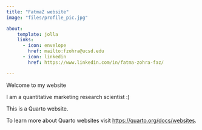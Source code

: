 ```yaml
---
title: "FatmaZ website"
image: "files/profile_pic.jpg"

about:
    template: jolla
    links: 
      - icon: envelope
        href: mailto:fzohra@ucsd.edu
      - icon: linkedin
        href: https://www.linkedin.com/in/fatma-zohra-faz/

---
```

Welcome to my website 

I am a quantitative marketing research scientist :)

This is a Quarto website.

To learn more about Quarto websites visit <https://quarto.org/docs/websites>.
